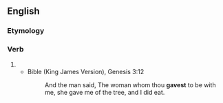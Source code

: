 ==English==

===Etymology===
{{suffix|en|gave|est}}

===Verb===
{{head|en|verb form|cat2=second-person singular forms}}

# {{en-archaic second-person singular past of|give}}
#* Bible (King James Version), Genesis 3:12
#*: And the man said, The woman whom thou '''gavest''' to be with me, she gave me of the tree, and I did eat.
